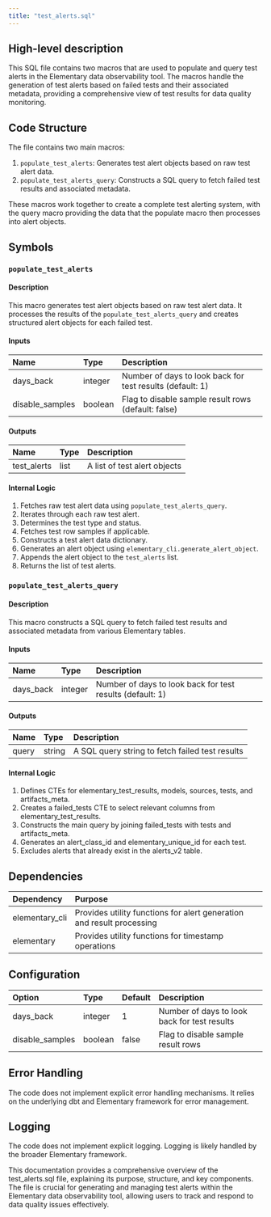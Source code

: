 ```yaml
---
title: "test_alerts.sql"
---
```


## High-level description
This SQL file contains two macros that are used to populate and query test alerts in the Elementary data observability tool. The macros handle the generation of test alerts based on failed tests and their associated metadata, providing a comprehensive view of test results for data quality monitoring.

## Code Structure
The file contains two main macros:
1. `populate_test_alerts`: Generates test alert objects based on raw test alert data.
2. `populate_test_alerts_query`: Constructs a SQL query to fetch failed test results and associated metadata.

These macros work together to create a complete test alerting system, with the query macro providing the data that the populate macro then processes into alert objects.

## Symbols

### `populate_test_alerts`
#### Description
This macro generates test alert objects based on raw test alert data. It processes the results of the `populate_test_alerts_query` and creates structured alert objects for each failed test.

#### Inputs
| Name | Type | Description |
|:-----|:-----|:------------|
| days_back | integer | Number of days to look back for test results (default: 1) |
| disable_samples | boolean | Flag to disable sample result rows (default: false) |

#### Outputs
| Name | Type | Description |
|:-----|:-----|:------------|
| test_alerts | list | A list of test alert objects |

#### Internal Logic
1. Fetches raw test alert data using `populate_test_alerts_query`.
2. Iterates through each raw test alert.
3. Determines the test type and status.
4. Fetches test row samples if applicable.
5. Constructs a test alert data dictionary.
6. Generates an alert object using `elementary_cli.generate_alert_object`.
7. Appends the alert object to the `test_alerts` list.
8. Returns the list of test alerts.

### `populate_test_alerts_query`
#### Description
This macro constructs a SQL query to fetch failed test results and associated metadata from various Elementary tables.

#### Inputs
| Name | Type | Description |
|:-----|:-----|:------------|
| days_back | integer | Number of days to look back for test results (default: 1) |

#### Outputs
| Name | Type | Description |
|:-----|:-----|:------------|
| query | string | A SQL query string to fetch failed test results |

#### Internal Logic
1. Defines CTEs for elementary_test_results, models, sources, tests, and artifacts_meta.
2. Creates a failed_tests CTE to select relevant columns from elementary_test_results.
3. Constructs the main query by joining failed_tests with tests and artifacts_meta.
4. Generates an alert_class_id and elementary_unique_id for each test.
5. Excludes alerts that already exist in the alerts_v2 table.

## Dependencies
| Dependency | Purpose |
|:-----------|:--------|
| elementary_cli | Provides utility functions for alert generation and result processing |
| elementary | Provides utility functions for timestamp operations |

## Configuration
| Option | Type | Default | Description |
|:-------|:-----|:--------|:------------|
| days_back | integer | 1 | Number of days to look back for test results |
| disable_samples | boolean | false | Flag to disable sample result rows |

## Error Handling
The code does not implement explicit error handling mechanisms. It relies on the underlying dbt and Elementary framework for error management.

## Logging
The code does not implement explicit logging. Logging is likely handled by the broader Elementary framework.

This documentation provides a comprehensive overview of the test_alerts.sql file, explaining its purpose, structure, and key components. The file is crucial for generating and managing test alerts within the Elementary data observability tool, allowing users to track and respond to data quality issues effectively.
